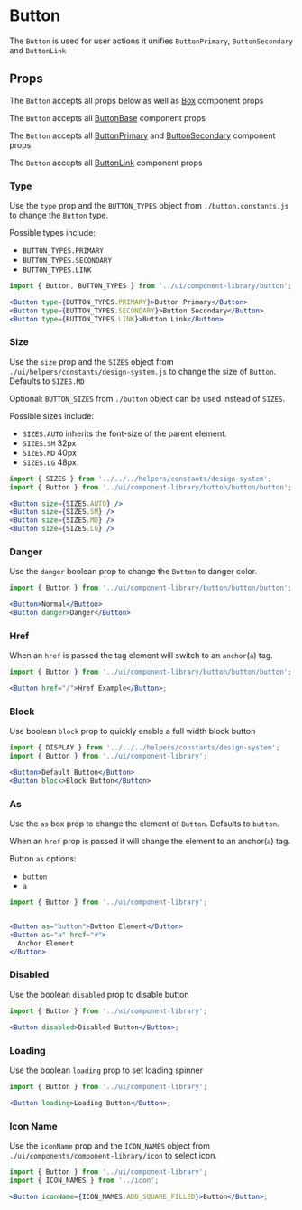 
# Button

The `Button` is used for user actions it unifies `ButtonPrimary`, `ButtonSecondary` and `ButtonLink`

<Canvas>
  <Story id="ui-components-component-library-button-button-stories-js--default-story" />
</Canvas>

## Props

The `Button` accepts all props below as well as [Box](/docs/ui-components-ui-box-box-stories-js--default-story#props) component props

<ArgsTable of={Button} />

The `Button` accepts all [ButtonBase](/docs/ui-components-component-library-button-base-button-base-stories-js--default-story) component props

<ArgsTable of={ButtonBase} />

The `Button` accepts all [ButtonPrimary](/docs/ui-components-component-library-button-primary-button-primary-stories-js--default-story) and [ButtonSecondary](/docs/ui-components-component-library-button-secondary-button-secondary-stories-js--default-story) component props

<ArgsTable of={ButtonPrimary} />

The `Button` accepts all [ButtonLink](/docs/ui-components-component-library-button-link-button-link-stories-js--default-story) component props

<ArgsTable of={ButtonLink} />

### Type

Use the `type` prop and the `BUTTON_TYPES` object from `./button.constants.js` to change the `Button` type.

Possible types include:

- `BUTTON_TYPES.PRIMARY`
- `BUTTON_TYPES.SECONDARY`
- `BUTTON_TYPES.LINK`

<Canvas>
  <Story id="ui-components-component-library-button-button-stories-js--type" />
</Canvas>

```jsx
import { Button, BUTTON_TYPES } from '../ui/component-library/button';

<Button type={BUTTON_TYPES.PRIMARY}>Button Primary</Button>
<Button type={BUTTON_TYPES.SECONDARY}>Button Secondary</Button>
<Button type={BUTTON_TYPES.LINK}>Button Link</Button>
```

### Size

Use the `size` prop and the `SIZES` object from `./ui/helpers/constants/design-system.js` to change the size of `Button`. Defaults to `SIZES.MD`

Optional: `BUTTON_SIZES` from `./button` object can be used instead of `SIZES`.

Possible sizes include:

- `SIZES.AUTO` inherits the font-size of the parent element.
- `SIZES.SM` 32px
- `SIZES.MD` 40px
- `SIZES.LG` 48px

<Canvas>
  <Story id="ui-components-component-library-button-button-stories-js--size" />
</Canvas>

```jsx
import { SIZES } from '../../../helpers/constants/design-system';
import { Button } from '../ui/component-library/button/button/button';

<Button size={SIZES.AUTO} />
<Button size={SIZES.SM} />
<Button size={SIZES.MD} />
<Button size={SIZES.LG} />
```

### Danger

Use the `danger` boolean prop to change the `Button` to danger color.

<Canvas>
  <Story id="ui-components-component-library-button-button-stories-js--danger" />
</Canvas>

```jsx
import { Button } from '../ui/component-library/button/button/button';

<Button>Normal</Button>
<Button danger>Danger</Button>
```

### Href

When an `href` is passed the tag element will switch to an `anchor`(`a`) tag.

<Canvas>
  <Story id="ui-components-component-library-button-button-stories-js--href" />
</Canvas>

```jsx
import { Button } from '../ui/component-library/button/button/button';

<Button href="/">Href Example</Button>;
```

### Block

Use boolean `block` prop to quickly enable a full width block button

<Canvas>
  <Story id="ui-components-component-library-button-button-stories-js--block" />
</Canvas>

```jsx
import { DISPLAY } from '../../../helpers/constants/design-system';
import { Button } from '../ui/component-library';

<Button>Default Button</Button>
<Button block>Block Button</Button>
```

### As

Use the `as` box prop to change the element of `Button`. Defaults to `button`.

When an `href` prop is passed it will change the element to an anchor(`a`) tag.

Button `as` options:

- `button`
- `a`

<Canvas>
  <Story id="ui-components-component-library-button-button-stories-js--as" />
</Canvas>

```jsx
import { Button } from '../ui/component-library';


<Button as="button">Button Element</Button>
<Button as="a" href="#">
  Anchor Element
</Button>
```

### Disabled

Use the boolean `disabled` prop to disable button

<Canvas>
  <Story id="ui-components-component-library-button-button-stories-js--disabled" />
</Canvas>

```jsx
import { Button } from '../ui/component-library';

<Button disabled>Disabled Button</Button>;
```

### Loading

Use the boolean `loading` prop to set loading spinner

<Canvas>
  <Story id="ui-components-component-library-button-button-stories-js--loading" />
</Canvas>

```jsx
import { Button } from '../ui/component-library';

<Button loading>Loading Button</Button>;
```

### Icon Name

Use the `iconName` prop and the `ICON_NAMES` object from `./ui/components/component-library/icon` to select icon.

<Canvas>
  <Story id="ui-components-component-library-button-button-stories-js--icon-name" />
</Canvas>

```jsx
import { Button } from '../ui/component-library';
import { ICON_NAMES } from '../icon';

<Button iconName={ICON_NAMES.ADD_SQUARE_FILLED}>Button</Button>;
```

